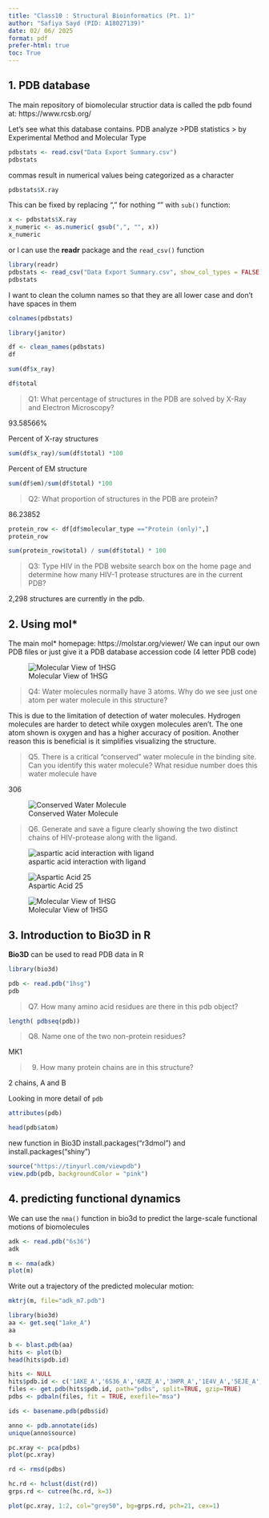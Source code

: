 ```yaml
---
title: "Class10 : Structural Bioinformatics (Pt. 1)"
author: "Safiya Sayd (PID: A18027139)"
date: 02/ 06/ 2025
format: pdf
prefer-html: true
toc: True
---
```


## 1. PDB database

The main repository of biomolecular structior data is called the pdb found at: https://www.rcsb.org/

Let's see what this database contains. PDB analyze >PDB statistics > by Experimental Method and Molecular Type

```r
pdbstats <- read.csv("Data Export Summary.csv")
pdbstats
```


commas result in numerical values being categorized as a character 
```r
pdbstats$X.ray
```

This can be fixed by replacing "," for nothing "" with `sub()` function: 

```r
x <- pdbstats$X.ray
x_numeric <- as.numeric( gsub(",", "", x))
x_numeric
```

or I can use the **readr** package and the `read_csv()` function 

```r
library(readr)
pdbstats <- read_csv("Data Export Summary.csv", show_col_types = FALSE)
pdbstats
```

I want to clean the column names so that they are all lower case and don't have spaces in them

```r
colnames(pdbstats)
```

```r
library(janitor)

df <- clean_names(pdbstats)
df
```

```r
sum(df$x_ray)
```

```r
df$total
```

> Q1: What percentage of structures in the PDB are solved by X-Ray and Electron Microscopy?

93.58566%

Percent of X-ray structures 
```r
sum(df$x_ray)/sum(df$total) *100
```

Percent of EM structure 
```r
sum(df$em)/sum(df$total) *100
```

>Q2: What proportion of structures in the PDB are protein?

86.23852

```r
protein_row <- df[df$molecular_type =="Protein (only)",]
protein_row
```

```r
sum(protein_row$total) / sum(df$total) * 100
```

> Q3: Type HIV in the PDB website search box on the home page and determine how many HIV-1 protease structures are in the current PDB?

2,298 structures are currently in the pdb. 

## 2. Using mol*

The main mol* homepage: https://molstar.org/viewer/
We can input our own PDB files or just give it a PDB database accession code (4 letter PDB code)

![Molecular View of 1HSG](1HSG.png)

> Q4: Water molecules normally have 3 atoms. Why do we see just one atom per water molecule in this structure?

This is due to the limitation of detection of water molecules. Hydrogen molecules are harder to detect while oxygen molecules aren't. The one atom shown is oxygen and has a higher accuracy of position. Another reason this is beneficial is it simplifies visualizing the structure. 

> Q5. There is a critical “conserved” water molecule in the binding site. Can you identify this water molecule? What residue number does this water molecule have

306

![Conserved Water Molecule](Conservedwatermolecule.png)

> Q6. Generate and save a figure clearly showing the two distinct chains of HIV-protease along with the ligand. 

![aspartic acid interaction with ligand](aminoacidresidueinteraction.png)

![Aspartic Acid 25](1HSG (2).png)

![Molecular View of 1HSG](1HSG.png)


## 3. Introduction to Bio3D in R
**Bio3D** can be used to read PDB data in R
```r
library(bio3d)

pdb <- read.pdb("1hsg")
pdb
```

> Q7. How many amino acid residues are there in this pdb object? 

```r
length( pdbseq(pdb))
```

> Q8. Name one of the two non-protein residues?

MK1 

> 9. How many protein chains are in this structure? 

2 chains, A and B

Looking in more detail of `pdb`

```r
attributes(pdb)
```

```r
head(pdb$atom)
```

new function in Bio3D 
install.packages("r3dmol") and install.packages("shiny")

```r
source("https://tinyurl.com/viewpdb")
view.pdb(pdb, backgroundColor = "pink")
```

## 4. predicting functional dynamics

We can use the `nma()` function in bio3d to predict the large-scale functional motions of biomolecules 

```r
adk <- read.pdb("6s36")
adk
```

```r
m <- nma(adk)
plot(m)
```

Write out a trajectory of the predicted molecular motion:
```r
mktrj(m, file="adk_m7.pdb")
```


```r
library(bio3d)
aa <- get.seq("1ake_A")
aa
```

```r
b <- blast.pdb(aa)
hits <- plot(b)
head(hits$pdb.id)
```

```r
hits <- NULL
hits$pdb.id <- c('1AKE_A','6S36_A','6RZE_A','3HPR_A','1E4V_A','5EJE_A','1E4Y_A','3X2S_A','6HAP_A','6HAM_A','4K46_A','3GMT_A','4PZL_A')
files <- get.pdb(hits$pdb.id, path="pdbs", split=TRUE, gzip=TRUE)
pdbs <- pdbaln(files, fit = TRUE, exefile="msa")
```

```r
ids <- basename.pdb(pdbs$id)
```

```r
anno <- pdb.annotate(ids)
unique(anno$source)
```

```r
pc.xray <- pca(pdbs)
plot(pc.xray)
```

```r
rd <- rmsd(pdbs)

hc.rd <- hclust(dist(rd))
grps.rd <- cutree(hc.rd, k=3)

plot(pc.xray, 1:2, col="grey50", bg=grps.rd, pch=21, cex=1)
```














